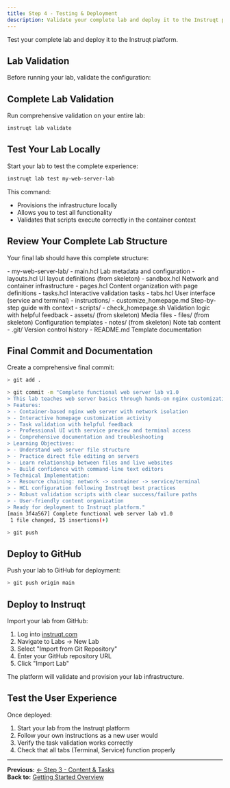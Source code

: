 ```yaml
---
title: Step 4 - Testing & Deployment
description: Validate your complete lab and deploy it to the Instruqt platform
---
```



Test your complete lab and deploy it to the Instruqt platform.

## Lab Validation

Before running your lab, validate the configuration:

## Complete Lab Validation

Run comprehensive validation on your entire lab:

```bash
instruqt lab validate
```

## Test Your Lab Locally

Start your lab to test the complete experience:

```bash
instruqt lab test my-web-server-lab
```

This command:
- Provisions the infrastructure locally
- Allows you to test all functionality
- Validates that scripts execute correctly in the container context

## Review Your Complete Lab Structure

Your final lab should have this complete structure:

<FileTree>
- my-web-server-lab/
  - main.hcl Lab metadata and configuration
  - layouts.hcl UI layout definitions (from skeleton)
  - sandbox.hcl Network and container infrastructure
  - pages.hcl Content organization with page definitions
  - tasks.hcl Interactive validation tasks
  - tabs.hcl User interface (service and terminal)
  - instructions/
    - customize_homepage.md Step-by-step guide with context
  - scripts/
    - check_homepage.sh Validation logic with helpful feedback
  - assets/ (from skeleton) Media files
  - files/ (from skeleton) Configuration templates
  - notes/ (from skeleton) Note tab content
  - .git/ Version control history
  - README.md Template documentation
</FileTree>

## Final Commit and Documentation

Create a comprehensive final commit:

```bash withOutput
> git add .
```

```bash withOutput
> git commit -m "Complete functional web server lab v1.0
> This lab teaches web server basics through hands-on nginx customization.
> Features:
> - Container-based nginx web server with network isolation
> - Interactive homepage customization activity  
> - Task validation with helpful feedback
> - Professional UI with service preview and terminal access
> - Comprehensive documentation and troubleshooting
> Learning Objectives:
> - Understand web server file structure
> - Practice direct file editing on servers
> - Learn relationship between files and live websites
> - Build confidence with command-line text editors
> Technical Implementation:
> - Resource chaining: network -> container -> service/terminal
> - HCL configuration following Instruqt best practices
> - Robust validation scripts with clear success/failure paths
> - User-friendly content organization
> Ready for deployment to Instruqt platform."
[main 3f4a567] Complete functional web server lab v1.0
 1 file changed, 15 insertions(+)
```

```bash withOutput
> git push
```

## Deploy to GitHub

Push your lab to GitHub for deployment:

```bash withOutput
> git push origin main
```

## Deploy to Instruqt

Import your lab from GitHub:

1. Log into [instruqt.com](https://instruqt.com)
2. Navigate to Labs → New Lab
3. Select "Import from Git Repository"
4. Enter your GitHub repository URL
5. Click "Import Lab"

The platform will validate and provision your lab infrastructure.

## Test the User Experience

Once deployed:

1. Start your lab from the Instruqt platform
2. Follow your own instructions as a new user would
3. Verify the task validation works correctly
4. Check that all tabs (Terminal, Service) function properly

---

**Previous:** [← Step 3 - Content & Tasks](./content-tasks)  
**Back to:** [Getting Started Overview](./overview)